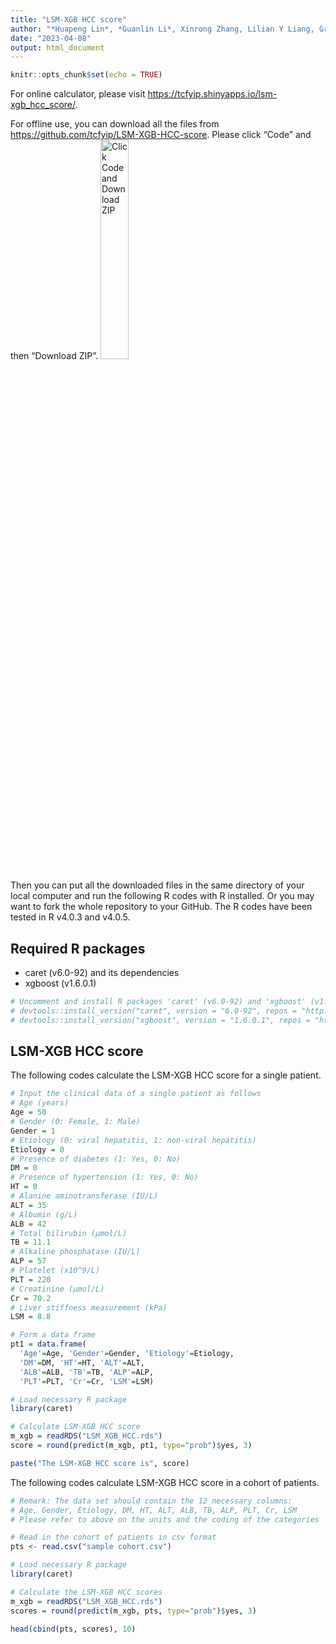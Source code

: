 ```yaml
---
title: "LSM-XGB HCC score"
author: "*Huapeng Lin*, *Guanlin Li*, Xinrong Zhang, Lilian Y Liang, Grace LH Wong, Pong-Chi Yuen, Henry Lik-Yuen Chan, Stephen Lam Chan, Vincent Wai-Sun Wong, Victor de Lédinghen, Seung Up Kim, Terry Cheuk-Fung Yip"
date: "2023-04-08"
output: html_document
---
```


```r
knitr::opts_chunk$set(echo = TRUE)
```
For online calculator, please visit <https://tcfyip.shinyapps.io/lsm-xgb_hcc_score/>.

For offline use, you can download all the files from <https://github.com/tcfyip/LSM-XGB-HCC-score>. 
Please click "Code" and then "Download ZIP". ![Click Code and Download ZIP](download.PNG){width="30%"}

Then you can put all the downloaded files in the same directory of your local computer and run the following R codes with R installed. Or you may want to fork the whole repository to your GitHub. The R codes have been tested in R v4.0.3 and v4.0.5.

## Required R packages

-   caret (v6.0-92) and its dependencies
-   xgboost (v1.6.0.1)

```r
# Uncomment and install R packages 'caret' (v6.0-92) and 'xgboost' (v1.6.0.1) for first time usage
# devtools::install_version("caret", version = "6.0-92", repos = "http://cran.us.r-project.org")
# devtools::install_version("xgboost", version = "1.6.0.1", repos = "http://cran.us.r-project.org")
```

## LSM-XGB HCC score

The following codes calculate the LSM-XGB HCC score for a single patient.

```r

# Input the clinical data of a single patient as follows
# Age (years)
Age = 50
# Gender (0: Female, 1: Male)
Gender = 1
# Etiology (0: viral hepatitis, 1: non-viral hepatitis)
Etiology = 0
# Presence of diabetes (1: Yes, 0: No)
DM = 0
# Presence of hypertension (1: Yes, 0: No)
HT = 0
# Alanine aminotransferase (IU/L)
ALT = 35
# Albumin (g/L)
ALB = 42
# Total bilirubin (μmol/L)
TB = 11.1
# Alkaline phosphatase (IU/L)
ALP = 57
# Platelet (x10^9/L)
PLT = 220
# Creatinine (μmol/L)
Cr = 70.2
# Liver stiffness measurement (kPa)
LSM = 8.8

# Form a data frame
pt1 = data.frame(
  'Age'=Age, 'Gender'=Gender, 'Etiology'=Etiology, 
  'DM'=DM, 'HT'=HT, 'ALT'=ALT, 
  'ALB'=ALB, 'TB'=TB, 'ALP'=ALP, 
  'PLT'=PLT, 'Cr'=Cr, 'LSM'=LSM)

# Load necessary R package
library(caret)

# Calculate LSM-XGB HCC score
m_xgb = readRDS("LSM_XGB_HCC.rds")
score = round(predict(m_xgb, pt1, type="prob")$yes, 3)

paste("The LSM-XGB HCC score is", score)
```

The following codes calculate LSM-XGB HCC score in a cohort of patients.

```r

# Remark: The data set should contain the 12 necessary columns:
# Age, Gender, Etiology, DM, HT, ALT, ALB, TB, ALP, PLT, Cr, LSM
# Please refer to above on the units and the coding of the categories

# Read in the cohort of patients in csv format
pts <- read.csv("sample cohort.csv")

# Load necessary R package
library(caret)

# Calculate the LSM-XGB HCC scores
m_xgb = readRDS("LSM_XGB_HCC.rds")
scores = round(predict(m_xgb, pts, type="prob")$yes, 3)

head(cbind(pts, scores), 10)
```
